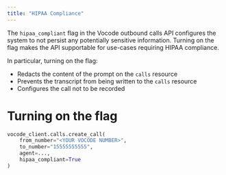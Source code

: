 ```yaml
---
title: "HIPAA Compliance"
---
```


The `hipaa_compliant` flag in the Vocode outbound calls API configures the system to not
persist any potentially sensitive information. Turning on the flag makes the API supportable for use-cases requiring HIPAA compliance.

In particular, turning on the flag:

- Redacts the content of the prompt on the `calls` resource
- Prevents the transcript from being written to the `calls` resource
- Configures the call not to be recorded

# Turning on the flag

```python
vocode_client.calls.create_call(
    from_number="<YOUR VOCODE NUMBER>",
    to_number="15555555555",
    agent=...,
    hipaa_compliant=True
)
```
